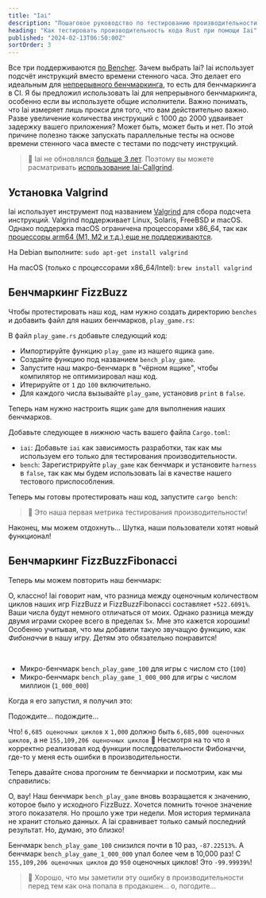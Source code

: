 ```yaml
---
title: "Iai"
description: "Пошаговое руководство по тестированию производительности кода Rust при помощи Iai"
heading: "Как тестировать производительность кода Rust при помощи Iai"
published: "2024-02-13T06:50:00Z"
sortOrder: 3
---
```



<Benchmarking />

<FizzBuzzRust />

<StepByStepRust />

<MicroVsMacro />

<BenchmarkingRust />

Все три поддерживаются [по Bencher](/ru/docs/explanation/adapters/). Зачем выбрать Iai? 
Iai использует подсчёт инструкций вместо времени стенного часа. 
Это делает его идеальным для [непрерывного бенчмаркинга](/ru/docs/explanation/continuous-benchmarking/), то есть для бенчмаркинга в CI. 
Я бы предложил использовать Iai для непрерывного бенчмаркинга, особенно если вы используете общие исполнители. 
Важно понимать, что Iai измеряет лишь прокси для того, что вам действительно важно. 
Разве увеличение количества инструкций с 1000 до 2000 удваивает задержку вашего приложения? 
Может быть, может быть и нет. 
По этой причине полезно также запускать параллельные тесты на основе времени стенного часа вместе с тестами по подсчету инструкций.

> 🐰 Iai не обновлялся [больше 3 лет](https://github.com/bheisler/iai/commits/main/). Поэтому вы можете расматривать [использование Iai-Callgrind](/ru/docs/explanation/adapters/#-rust-iai-callgrind).

## Установка Valgrind

Iai использует инструмент под названием [Valgrind](https://valgrind.org/) для сбора подсчета инструкций.
Valgrind поддерживает Linux, Solaris, FreeBSD и macOS.
Однако поддержка macOS ограничена процессорами x86_64, так как [процессоры arm64 (M1, M2 и т.д.) еще не поддерживаются](https://github.com/LouisBrunner/valgrind-macos/issues/56).

На Debian выполните: `sudo apt-get install valgrind`

На macOS (только с процессорами x86_64/Intel): `brew install valgrind`

<FizzBuzzRefactor />

## Бенчмаркинг FizzBuzz

Чтобы протестировать наш код, нам нужно создать директорию `benches` и добавить файл для наших бенчмарков, `play_game.rs`:

<GameBenchesTree />

В файл `play_game.rs` добавьте следующий код:

<FizzBuzzRefactorBenchesCode />

- Импортируйте функцию `play_game` из нашего ящика `game`.
- Создайте функцию под названием `bench_play_game`.
- Запустите наш макро-бенчмарк в "чёрном ящике", чтобы компилятор не оптимизировал наш код.
- Итерируйте от `1` до `100` включительно.
- Для каждого числа вызывайте `play_game`, установив `print` в `false`.

Теперь нам нужно настроить ящик `game` для выполнения наших бенчмарков.

Добавьте следующее в _нижнюю_ часть вашего файла `Cargo.toml`:

<GameCargoToml />

- `iai`: Добавьте `iai` как зависимость разработки, так как мы используем его только для тестирования производительности.
- `bench`: Зарегистрируйте `play_game` как бенчмарк и установите `harness` в `false`, так как мы будем использовать Iai в качестве нашего тестового приспособления.

Теперь мы готовы протестировать наш код, запустите `cargo bench`:

<BenchPlayGameOutput />

> 🐰 Это наша первая метрика тестирования производительности!

Наконец, мы можем отдохнуть...
Шутка, наши пользователи хотят новый функционал!

<FizzBuzzFibonacciRust>
  <PlayGameRustCode />
</FizzBuzzFibonacciRust>

## Бенчмаркинг FizzBuzzFibonacci

Теперь мы можем повторить наш бенчмарк:

<BenchPlayGameFibonacciOutput />

О, классно! Iai говорит нам, что разница между оценочным количеством циклов наших игр FizzBuzz и FizzBuzzFibonacci составляет `+522.6091%`.
Ваши числа будут немного отличаться от моих.
Однако разница между двумя играми скорее всего в пределах `5x`.
Мне это кажется хорошим! Особенно учитывая, что мы добавили такую звучащую функцию, как _Фибоначчи_ в нашу игру.
Детям это обязательно понравится!

<FizzBuzzFibonacciOpenRust>
  <FizzBuzzFibonacciOpenRustCode />
</FizzBuzzFibonacciOpenRust>

<TheEnd />

<br />

<OnFire />

<BenchPlayGameOnFireCode />

- Микро-бенчмарк `bench_play_game_100` для игры с числом сто (`100`)
- Микро-бенчмарк `bench_play_game_1_000_000` для игры с числом миллион (`1_000_000`)

Когда я его запустил, я получил это:

<BenchPlayGameOnFireOutputStart />

Подождите... подождите...

<BenchPlayGameOnFireOutput />

Что! `6,685 оценочных циклов` x `1,000` должно быть `6,685,000 оценочных циклов`, а не `155,109,206 оценочных циклов` 🤯
Несмотря на то что я корректно реализовал код функции последовательности Фибоначчи, где-то у меня есть ошибки в производительности.

<FizzBuzzFibonacciFixRust />

Теперь давайте снова прогоним те бенчмарки и посмотрим, как мы справились:

<BenchPlayGameFixOutput />

О, вау! Наш бенчмарк `bench_play_game` вновь возращается к значению, которое было у исходного FizzBuzz.
Хочется помнить точное значение этого показателя. Но прошло уже три недели.
Моя история терминала не хранит столько данных.
А Iai сравнивает только самый последний результат.
Но, думаю, это близко!

Бенчмарк `bench_play_game_100` снизился почти в 10 раз, `-87.22513%`.
А бенчмарк `bench_play_game_1_000_000` упал более чем в 10,000 раз! С `155,109,206 оценочных циклов` до `950` оценочных циклов!
Это `-99.99939%`!

> 🐰 Хорошо, что мы заметили эту ошибку в производительности перед тем как она попала в продакшен... о, погодите... 

<CatchInCi />

<CatchInCiOutput />

<CatchInCiPlot />

<CatchInCiPlotRustBench title="Как провести тестирование производительности Rust с Iai" />

<BencherFooter />
